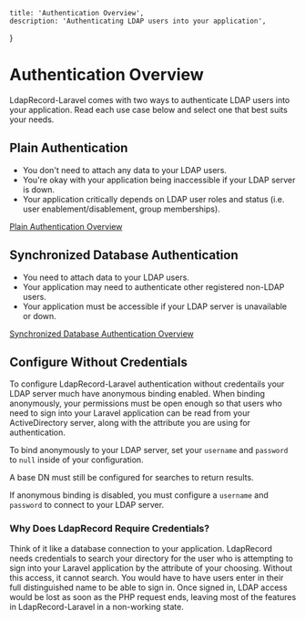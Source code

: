     title: 'Authentication Overview',
    description: 'Authenticating LDAP users into your application',
}


# Authentication Overview

LdapRecord-Laravel comes with two ways to authenticate LDAP users into your application.
Read each use case below and select one that best suits your needs.

## Plain Authentication

- You don't need to attach any data to your LDAP users.
- You're okay with your application being inaccessible if your LDAP server is down.
- Your application critically depends on LDAP user roles and status (i.e. user enablement/disablement, group memberships).

[Plain Authentication Overview](/docs/laravel/v2/auth/plain/)

## Synchronized Database Authentication

- You need to attach data to your LDAP users.
- Your application may need to authenticate other registered non-LDAP users.
- Your application must be accessible if your LDAP server is unavailable or down.

[Synchronized Database Authentication Overview](/docs/laravel/v2/auth/database/)

## Configure Without Credentials

To configure LdapRecord-Laravel authentication without credentails your LDAP server much have anonymous binding enabled. When binding anonymously, your permissions must be open enough so that users who need to sign into your Laravel application can be read from your ActiveDirectory server, along with the attribute you are using for authentication.

To bind anonymously to your LDAP server, set your `username` and `password` to `null` inside of your configuration.

<Important>
A base DN must still be configured for searches to return results.
</Important>

If anonymous binding is disabled, you must configure a `username` and `password` to connect to your LDAP server.

### Why Does LdapRecord Require Credentials?

Think of it like a database connection to your application. LdapRecord needs credentials to search your directory for the user who is attempting to sign into your Laravel application by the attribute of your choosing. Without this access, it cannot search. You would have to have users enter in their full distinguished name to be able to sign in. Once signed in, LDAP access would be lost as soon as the PHP request ends, leaving most of the features in LdapRecord-Laravel in a non-working state.
